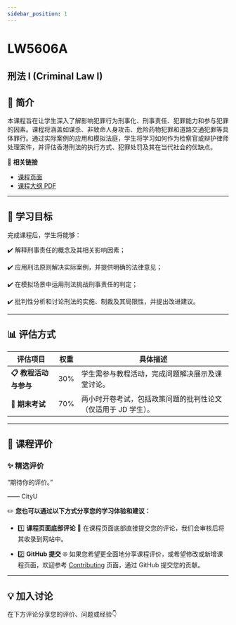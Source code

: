 ```yaml
---
sidebar_position: 1
---
```


# LW5606A
## 刑法 I (Criminal Law I)

## **📘 简介**
本课程旨在让学生深入了解影响犯罪行为刑事化、刑事责任、犯罪能力和参与犯罪的因素。课程将涵盖如谋杀、非致命人身攻击、危险药物犯罪和道路交通犯罪等具体罪行。通过实际案例的应用和模拟法庭，学生将学习如何作为检察官或辩护律师处理案件，并评估香港刑法的执行方式、犯罪处罚及其在当代社会的优缺点。

🔗 **相关链接**
- [课程页面](https://www.cityu.edu.hk/catalogue/pg/202425/course/LW5606A.htm)
- [课程大纲 PDF](https://www.cityu.edu.hk/catalogue/pg/202425/course/LW5606A.pdf)

---

## **🎯 学习目标**

完成课程后，学生将能够：

✔️ 解释刑事责任的概念及其相关影响因素；

✔️ 应用刑法原则解决实际案例，并提供明确的法律意见；

✔️ 在模拟场景中运用刑法挑战刑事责任的判定；

✔️ 批判性分析和讨论刑法的实施、制裁及其局限性，并提出改进建议。

---

## **📊 评估方式**

| **评估项目**         | **权重** | **具体描述**                                                                                       |
|---------------------|---------|---------------------------------------------------------------------------------------------------|
| **📋 教程活动与参与**  | 30%     | 学生需参与教程活动，完成问题解决展示及课堂讨论。                                                      |
| **📂 期末考试**       | 70%     | 两小时开卷考试，包括政策问题的批判性论文（仅适用于 JD 学生）。                                           |

---

## **💬 课程评价**

### ✨ **精选评价**
<div className={commentStyles.commentBox}>
    <p className={commentStyles.commentText}>
        “期待你的评价。”
    </p>
    <p className={commentStyles.commentAuthor}>—— CityU</p>
</div>

✏️ **您也可以通过以下方式分享您的学习体验和建议：**

- 1️⃣ **课程页面底部评论**
💬 在课程页面底部直接提交您的评论，我们会审核后将其收录到网站中。

- 2️⃣ **GitHub 提交**
🌐 如果您希望更全面地分享课程评价，或希望修改或新增课程页面，欢迎参考 [Contributing](https://penjc.github.io/CityU/contributing) 页面，通过 GitHub 提交您的贡献。

---

## **💡 加入讨论**

在下方评论分享您的评价、问题或经验👇
<Utterances />
